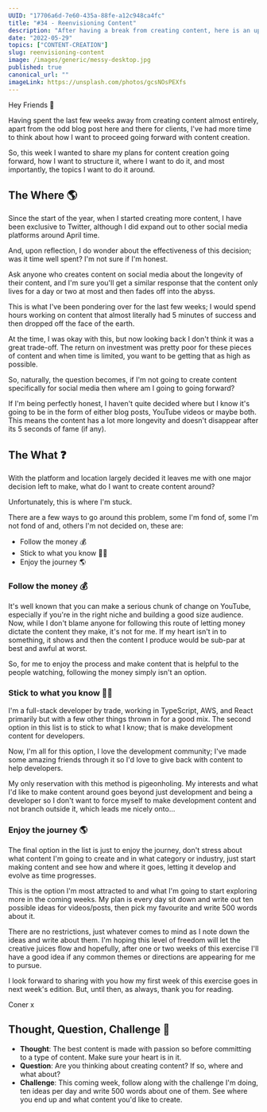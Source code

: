 ```yaml
---
UUID: "17706a6d-7e60-435a-88fe-a12c948ca4fc"
title: "#34 - Reenvisioning Content"
description: "After having a break from creating content, here is an update on the direction I want to head in going forward and how to decide it for yourself."
date: "2022-05-29"
topics: ["CONTENT-CREATION"]
slug: reenvisioning-content
image: /images/generic/messy-desktop.jpg
published: true
canonical_url: ""
imageLink: https://unsplash.com/photos/gcsNOsPEXfs
---
```


Hey Friends 👋

Having spent the last few weeks away from creating content almost entirely, apart from the odd blog post here and there for clients, I've had more time to think about how I want to proceed going forward with content creation.

So, this week I wanted to share my plans for content creation going forward, how I want to structure it, where I want to do it, and most importantly, the topics I want to do it around.

## The Where 🌎

Since the start of the year, when I started creating more content, I have been exclusive to Twitter, although I did expand out to other social media platforms around April time.

And, upon reflection, I do wonder about the effectiveness of this decision; was it time well spent? I'm not sure if I'm honest.

Ask anyone who creates content on social media about the longevity of their content, and I'm sure you'll get a similar response that the content only lives for a day or two at most and then fades off into the abyss.

This is what I've been pondering over for the last few weeks; I would spend hours working on content that almost literally had 5 minutes of success and then dropped off the face of the earth.

At the time, I was okay with this, but now looking back I don't think it was a great trade-off. The return on investment was pretty poor for these pieces of content and when time is limited, you want to be getting that as high as possible.

So, naturally, the question becomes, if I'm not going to create content specifically for social media then where am I going to going forward?

If I'm being perfectly honest, I haven't quite decided where but I know it's going to be in the form of either blog posts, YouTube videos or maybe both. This means the content has a lot more longevity and doesn't disappear after its 5 seconds of fame (if any).

## The What ❓

With the platform and location largely decided it leaves me with one major decision left to make, what do I want to create content around?

Unfortunately, this is where I'm stuck.

There are a few ways to go around this problem, some I'm fond of, some I'm not fond of and, others I'm not decided on, these are:

- Follow the money 💰
- Stick to what you know 👩‍💻
- Enjoy the journey 🌎

### Follow the money 💰

It's well known that you can make a serious chunk of change on YouTube, especially if you're in the right niche and building a good size audience. Now, while I don't blame anyone for following this route of letting money dictate the content they make, it's not for me. If my heart isn't in to something, it shows and then the content I produce would be sub-par at best and awful at worst.

So, for me to enjoy the process and make content that is helpful to the people watching, following the money simply isn't an option.

### Stick to what you know 👩‍💻

I'm a full-stack developer by trade, working in TypeScript, AWS, and React primarily but with a few other things thrown in for a good mix. The second option in this list is to stick to what I know; that is make development content for developers.

Now, I'm all for this option, I love the development community; I've made some amazing friends through it so I'd love to give back with content to help developers.

My only reservation with this method is pigeonholing. My interests and what I'd like to make content around goes beyond just development and being a developer so I don't want to force myself to make development content and not branch outside it, which leads me nicely onto...

### Enjoy the journey 🌎

The final option in the list is just to enjoy the journey, don't stress about what content I'm going to create and in what category or industry, just start making content and see how and where it goes, letting it develop and evolve as time progresses.

This is the option I'm most attracted to and what I'm going to start exploring more in the coming weeks. My plan is every day sit down and write out ten possible ideas for videos/posts, then pick my favourite and write 500 words about it.

There are no restrictions, just whatever comes to mind as I note down the ideas and write about them. I'm hoping this level of freedom will let the creative juices flow and hopefully, after one or two weeks of this exercise I'll have a good idea if any common themes or directions are appearing for me to pursue.

I look forward to sharing with you how my first week of this exercise goes in next week's edition. But, until then, as always, thank you for reading.

Coner x

## Thought, Question, Challenge 🤔

- **Thought**: The best content is made with passion so before committing to a type of content. Make sure your heart is in it.
- **Question**: Are you thinking about creating content? If so, where and what about?
- **Challenge**: This coming week, follow along with the challenge I'm doing, ten ideas per day and write 500 words about one of them. See where you end up and what content you'd like to create.
